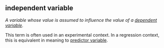 ## independent variable

<dfn>A variable whose value is assumed to influence the value of a [dependent variable](d.html#dependent-variable).</dfn>

This term is often used in an experimental context. In a regression context, this is equivalent in meaning to [predictor variable](p.html#predictor-variable).
